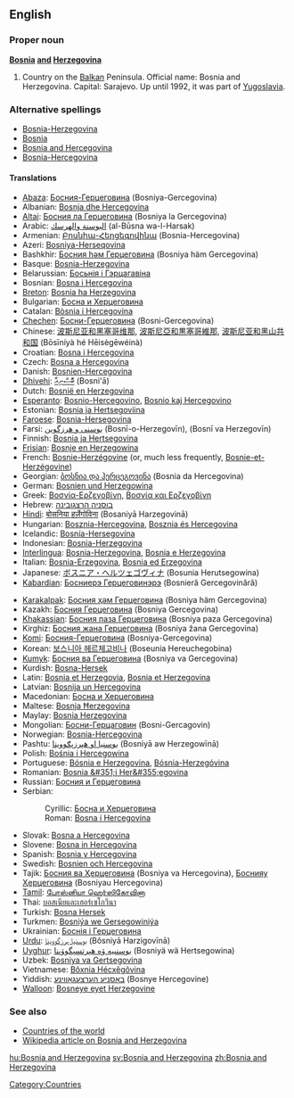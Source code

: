{{wikipedia}}
==English==

===Proper noun===
'''[[Bosnia]] [[and]] [[Herzegovina]]'''
# Country on the [[Balkan]] Peninsula.  Official name: Bosnia and Herzegovina.  Capital: Sarajevo.  Up until 1992, it was part of [[Yugoslavia]].

===Alternative spellings===
*[[Bosnia-Herzegovina]]
*[[Bosnia]]
*[[Bosnia and Hercegovina]]
*[[Bosnia-Hercegovina]]

====Translations====
{{top}}
*[[Abaza]]: [[Босния-Герцеговина]] (Bosniya-Gercegovina)
*Albanian: [[Bosnja dhe Hercegovina]]
*[[Altai]]: [[Босния ла Герцеговина]] (Bosniya la Gercegovina)
*Arabic: [[البوسنة والهرسك]] (al-Būsna wa-l-Harsak)
*Armenian: [[Բոսնիա-Հերցեգովինա]] (Bosnia-Hercegovina)
*Azeri: [[Bosniya-Herseqovina]]
*Bashkhir: [[Босния һәм Герцеговина]] (Bosniya häm Gercegovina)
*Basque: [[Bosnia-Herzegovina]]
*Belarussian: [[Босьнія і Гэрцагавіна]]
*Bosnian: [[Bosna i Hercegovina]] {{f}}
*[[Breton]]: [[Bosnia ha Herzegovina]]
*Bulgarian: [[Босна и Херцеговина]]
*Catalan: [[Bòsnia i Hercegovina]]
*[[Chechen]]: [[Босни-Герцеговина]] (Bosni-Gercegovina)
*Chinese: [[波斯尼亚和黑塞哥维那]], [[波斯尼亞和黒塞哥維那]], [[波斯尼亚和黑山共和国]] (Bōsīníyà hé Hēisègēwéinà)
*Croatian: [[Bosna i Hercegovina]] {{f}}
*Czech: [[Bosna a Hercegovina]]
*Danish: [[Bosnien-Hercegovina]]
*[[Dhivehi]]: [[ބޮސްނިއާ]] (Bosni'ā)
*Dutch: [[Bosnië en Herzegovina]]
*[[Esperanto]]: [[Bosnio-Hercegovino]], [[Bosnio kaj Hercegovino]]
*Estonian: [[Bosnia ja Hertsegoviina]]
*[[Faroese]]: [[Bosnia-Hersegovina]]
*Farsi: [[بوسنی و هرزگوین]] (Bosnī-o-Herzegovīn), (Bosnī va Herzegovīn)
*Finnish: [[Bosnia ja Hertsegovina]]
*[[Frisian]]: [[Bosnje en Herzegowina]]
*French: [[Bosnie-Herzégovine]] (or, much less frequently, [[Bosnie-et-Herzégovine]])
*Georgian: [[ბოსნია და ჰერცეგოვინა]] (Bosnia da Hercegovina)
*German: [[Bosnien und Herzegowina]]
*Greek: [[Βοσνία-Ερζεγοβίνη]], [[Βοσνία και Ερζεγοβίνη]]
*Hebrew: [[בוסניה הרצגובינה]]
*[[Hindi]]: [[बोसनिया हर्ज़ेगोविना]] (Bosaniyā Harzegovinā)
*Hungarian: [[Bosznia-Hercegovina]], [[Bosznia és Hercegovina]]
*Icelandic: [[Bosnía-Hersegovína]]
*Indonesian: [[Bosnia-Herzegovina]]
*[[Interlingua]]: [[Bosnia-Herzegovina]], [[Bosnia e Herzegovina]]
*Italian: [[Bosnia-Erzegovina]], [[Bosnia ed Erzegovina]]
*Japanese: [[ボスニア・ヘルツェゴヴィナ]] (Bosunia Herutsegowina)
*[[Kabardian]]: [[Босниерэ Герцеговинэрэ]] (Bosnieră Gercegovinără)
{{mid}}
*[[Karakalpak]]: [[Босния ҳәм Герцеговина]] (Bosniya häm Gercegovina)
*Kazakh: [[Босния Герцеговина]] (Bosniya Gercegovina)
*[[Khakassian]]: [[Босния паза Герцеговина]] (Bosniya paza Gercegovina)
*Kirghiz: [[Босния жана Герцеговина]] (Bosniya žana Gercegovina)
*[[Komi]]: [[Босния-Герцеговина]] (Bosniya-Gercegovina)
*Korean: [[보스니아 헤르체고비나]] (Boseunia Hereuchegobina)
*[[Kumyk]]: [[Босния ва Герцеговина]] (Bosniya va Gercegovina)
*Kurdish: [[Bosna-Hersek]]
*Latin: [[Bosnia et Herzegovia]], [[Bosnia et Herzegovina]]
*Latvian: [[Bosnija un Hercegovina]]
*Macedonian: [[Босна и Херцеговина]]
*Maltese: [[Bosnja Ħerzegovina]]
*Maylay: [[Bosnia Herzegovina]]
*Mongolian: [[Босни-Герцаговин]] (Bosni-Gercagovin)
*Norwegian: [[Bosnia-Hercegovina]]
*Pashtu: [[بوسنيا او هېرزېګووينا]] (Bosniyā aw Herzegowīnā)
*Polish: [[Bośnia i Hercegowina]]
*Portuguese: [[Bósnia e Herzegovina]], [[Bósnia-Herzegóvina]]
*Romanian: [[Bosnia &#351;i Her&#355;egovina]] {{f}}
*Russian: [[Босния и Герцеговина]]
*Serbian:
*:Cyrillic: [[Босна и Херцеговина]] {{f}}
*:Roman:  [[Bosna i Hercegovina#Serbian|Bosna i Hercegovina]] {{f}}
*Slovak: [[Bosna a Hercegovina]]
*Slovene: [[Bosna in Hercegovina]] {{f}}
*Spanish: [[Bosnia y Hercegovina]]
*Swedish: [[Bosnien och Hercegovina]]
*Tajik: [[Босния ва Ҳерцеговина]] (Bosniya va Hercegovina), [[Боснияу Ҳерцеговина]] (Bosniyau Hercegovina)
*[[Tamil]]: [[போஸ்னியா ஹெர்ஸிகோவினா]]
*Thai: [[บอสเนียและเฮอร์เซโกวีนา]]
*Turkish: [[Bosna Hersek]]
*Turkmen: [[Bosniýa we Gersegowiniýa]]
*Ukrainian: [[Боснія і Герцеговина]]
*[[Urdu]]: [[بوسنیا ہرزگووینا]] (Bôsniyā Harzigovīnā)
*[[Uyghur]]: [[ﺑﻮﺳﻨﯩﻴﻪ ﯞﻩ ﻫﯧﺮﺗﺴﯧﮕﻮﯞﯨﻨﺎ]] (Bosniyä wä Hertsegowina)
*Uzbek: [[Bosniya va Gertsegovina]]
*Vietnamese: [[Bôxnia Hécxêgôvina]]
*Yiddish: [[באָסניע הערצעגאָװינע]] (Bosnye Hercegovine)
*[[Walloon]]: [[Bosneye eyet Herzegovine]]
{{bottom}}

===See also===
*[[Countries of the world]]
*[[w:Bosnia and Herzegovina|Wikipedia article on Bosnia and Herzegovina]]

[[Category:Countries]]
[[hu:Bosnia and Herzegovina]]
[[sv:Bosnia and Herzegovina]]
[[zh:Bosnia and Herzegovina]]